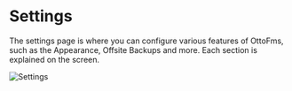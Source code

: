
# Settings

The settings page is where you can configure various features of OttoFms, such as the Appearance, Offsite Backups and more. Each section is explained on the screen.

![Settings](/img/ottofms/console/settings-page.png)
